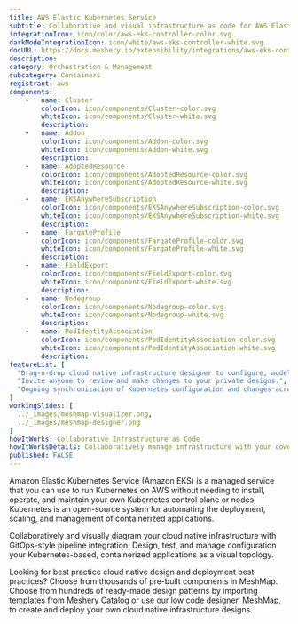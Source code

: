 ```yaml
---
title: AWS Elastic Kubernetes Service
subtitle: Collaborative and visual infrastructure as code for AWS Elastic Kubernetes Service
integrationIcon: icon/color/aws-eks-controller-color.svg
darkModeIntegrationIcon: icon/white/aws-eks-controller-white.svg
docURL: https://docs.meshery.io/extensibility/integrations/aws-eks-controller
description: 
category: Orchestration & Management
subcategory: Containers
registrant: aws
components: 
	-	name: Cluster
		colorIcon: icon/components/Cluster-color.svg
		whiteIcon: icon/components/Cluster-white.svg
		description: 
	-	name: Addon
		colorIcon: icon/components/Addon-color.svg
		whiteIcon: icon/components/Addon-white.svg
		description: 
	-	name: AdoptedResource
		colorIcon: icon/components/AdoptedResource-color.svg
		whiteIcon: icon/components/AdoptedResource-white.svg
		description: 
	-	name: EKSAnywhereSubscription
		colorIcon: icon/components/EKSAnywhereSubscription-color.svg
		whiteIcon: icon/components/EKSAnywhereSubscription-white.svg
		description: 
	-	name: FargateProfile
		colorIcon: icon/components/FargateProfile-color.svg
		whiteIcon: icon/components/FargateProfile-white.svg
		description: 
	-	name: FieldExport
		colorIcon: icon/components/FieldExport-color.svg
		whiteIcon: icon/components/FieldExport-white.svg
		description: 
	-	name: Nodegroup
		colorIcon: icon/components/Nodegroup-color.svg
		whiteIcon: icon/components/Nodegroup-white.svg
		description: 
	-	name: PodIdentityAssociation
		colorIcon: icon/components/PodIdentityAssociation-color.svg
		whiteIcon: icon/components/PodIdentityAssociation-white.svg
		description: 
featureList: [
  "Drag-n-drop cloud native infrastructure designer to configure, model, and deploy your workloads.",
  "Invite anyone to review and make changes to your private designs.",
  "Ongoing synchronization of Kubernetes configuration and changes across any number of clusters."
]
workingSlides: [
  ../_images/meshmap-visualizer.png,
  ../_images/meshmap-designer.png
]
howItWorks: Collaborative Infrastructure as Code
howItWorksDetails: Collaboratively manage infrastructure with your coworkers synchronously sharing the same designs.
published: FALSE
---
```

<p>
Amazon Elastic Kubernetes Service (Amazon EKS) is a managed service that you can use to run Kubernetes on AWS without needing to install, operate, and maintain your own Kubernetes control plane or nodes. Kubernetes is an open-source system for automating the deployment, scaling, and management of containerized applications.
</p>
<p>
    Collaboratively and visually diagram your cloud native infrastructure with GitOps-style pipeline integration. Design, test, and manage configuration your Kubernetes-based, containerized applications as a visual topology.
</p>
<p>
    Looking for best practice cloud native design and deployment best practices? Choose from thousands of pre-built components in MeshMap. Choose from hundreds of ready-made design patterns by importing templates from Meshery Catalog or use our low code designer, MeshMap, to create and deploy your own cloud native infrastructure designs.
</p>

